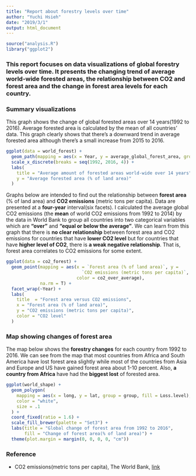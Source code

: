 ```yaml
---
title: "Report about forestry levels over time"
author: "Yuchi Hsieh"
date: "2019/3/1"
output: html_document
---
```


```r
source("analysis.R")
library("ggplot2")
```

### This report focuses on data visualizations of global forestry levels over time. It presents the changing trend of average world-wide forested areas, the relationship between CO2 and forest area and the change in forest area levels for each country.

### Summary visualizations
This graph shows the change of global forested areas over 14 years(1992 to 2016).
Average forested area is calculated by the mean of all countries' data. This graph 
clearly shows that there's a downward trend in average forested area although there's
a small increase from 2015 to 2016. 

```r
ggplot(data = world_forest) +
  geom_path(mapping = aes(x = Year, y = average_global_forest_area, group = 1)) +
  scale_x_discrete(breaks = seq(1992, 2016, 4)) +
  labs(
    title = "Average amount of forested areas world-wide over 14 years",
    y = "Average forested area (% of land area)"
  )
```

Graphs below are intended to find out the relationship between **forest area**
(% of land area) and **CO2 emissions** (metric tons per capita). Data are presented at
a **four-year** interval(six facets). I calculated the average global CO2 emissions (the 
**mean** of world CO2 emissions from 1992 to 2014) by the data in World Bank to group
all countries into two categorical variables which are **"over"** and **"equal or below the average"**. We can learn from this graph that there is **no clear relationship** between forest area and CO2 emissions for countries that have **lower CO2 level** but for countries that 
have **higher level of CO2**, there is **a weak negative relationship**. That is,
forest area correlates to  CO2 emissions for some extent.

```r
ggplot(data = co2_forest) +
  geom_point(mapping = aes(x = `Forest area (% of land area)`, y = 
                             `CO2 emissions (metric tons per capita)`,
                           color = co2_over_average),
             na.rm = T) +
  facet_wrap(~Year) +
  labs(
    title  = "Forest area versus CO2 emissions",
    x = "Forest area (% of land area)",
    y = "CO2 emissions (metric tons per capita)",
    color = "CO2 level"
  )
```

### Map showing changes of forest area
The map below shows the **forestry changes** for each country from 1992 to 2016.
We can see from the map that most countries from Africa and South America have lost 
forest area slightly while most of the countries from Asia and Europe and US have gained
forest area about 1-10 percent. Also, **a country from Africa** have had the **biggest lost**
of forested area.

```r
ggplot(world_shape) +
  geom_polygon(
    mapping = aes(x = long, y = lat, group = group, fill = Loss.level),
    color = "white",
    size = .1
  ) +
  coord_fixed(ratio = 1.6) +
  scale_fill_brewer(palette = "Set3") +
  labs(title = "Global change of forest area from 1992 to 2016",
       fill = "Change of forest area(% of land area)") +
  theme(plot.margin = margin(0, 0, 0, 0, "cm"))
```

### Reference

- CO2 emissions(metric tons per capita), The World Bank, [link](https://data.worldbank.org/indicator/EN.ATM.CO2E.PC?end=2014&start=1992)

